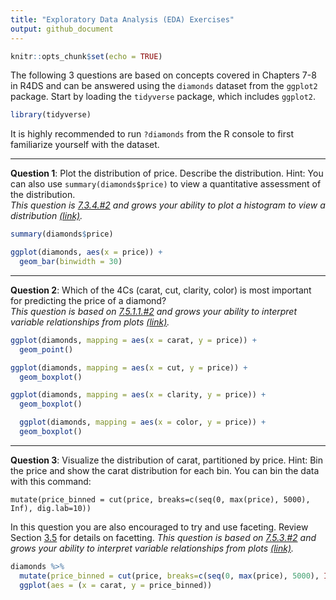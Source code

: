```yaml
---
title: "Exploratory Data Analysis (EDA) Exercises"
output: github_document
---
```


```r
knitr::opts_chunk$set(echo = TRUE)
```

The following 3 questions are based on concepts covered in Chapters 7-8 in R4DS 
and can be answered using the `diamonds` dataset from the `ggplot2` package. Start by 
loading the `tidyverse` package, which includes `ggplot2`.

```r
library(tidyverse)
```

It is highly recommended to run `?diamonds` from the R console to first familiarize 
yourself with the dataset.

--- 

**Question 1**: 
Plot the distribution of price. Describe the distribution. Hint: You can also 
use `summary(diamonds$price)` to view a quantitative assessment of the distribution.  
*This question is [7.3.4.#2](http://r4ds.had.co.nz/exploratory-data-analysis.html#exercises-13) and grows your ability to plot a histogram to view a distribution [(link)](http://r4ds.had.co.nz/exploratory-data-analysis.html#visualising-distributions).*

```r
summary(diamonds$price)

ggplot(diamonds, aes(x = price)) +
  geom_bar(binwidth = 30)
```


---

**Question 2**:
Which of the 4Cs (carat, cut, clarity, color) is most important for predicting 
the price of a diamond?  
*This question is based on [7.5.1.1.#2](http://r4ds.had.co.nz/exploratory-data-analysis.html#exercises-15) and grows your ability to interpret variable relationships from plots [(link)](http://r4ds.had.co.nz/exploratory-data-analysis.html#covariation).*

```r
ggplot(diamonds, mapping = aes(x = carat, y = price)) + 
  geom_point()

ggplot(diamonds, mapping = aes(x = cut, y = price)) + 
  geom_boxplot()

ggplot(diamonds, mapping = aes(x = clarity, y = price)) + 
  geom_boxplot()

  ggplot(diamonds, mapping = aes(x = color, y = price)) + 
  geom_boxplot()

```


---

**Question 3**:
Visualize the distribution of carat, partitioned by price. Hint: Bin the price 
and show the carat distribution for each bin. You can bin the data with this command: 

`mutate(price_binned = cut(price, breaks=c(seq(0, max(price), 5000), Inf), dig.lab=10))`

In this question you are also encouraged to try and use faceting. Review Section 
[3.5](http://r4ds.had.co.nz/data-visualisation.html#facets) for details on facetting.
*This question is based on [7.5.3.#2](http://r4ds.had.co.nz/exploratory-data-analysis.html#exercises-17) and grows your ability to interpret variable relationships from plots [(link)](http://r4ds.had.co.nz/exploratory-data-analysis.html#covariation).*

```r
diamonds %>% 
  mutate(price_binned = cut(price, breaks=c(seq(0, max(price), 5000), Inf), dig.lab=10)) %>% 
  ggplot(aes = (x = carat, y = price_binned))
```


